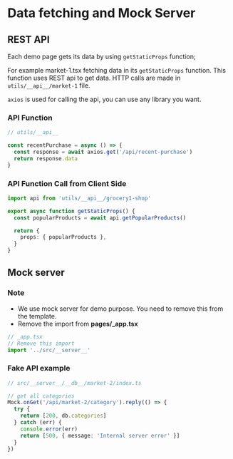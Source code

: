 # Data fetching and Mock Server

## REST API

Each demo page gets its data by using `getStaticProps` function;

For example market-1.tsx fetching data in its
`getStaticProps` function. This function uses REST api to get data. HTTP calls are made in `utils/__api__/market-1` file.

`axios` is used for calling the api, you can use any library you want.

### API Function

```ts
// utils/__api__

const recentPurchase = async () => {
  const response = await axios.get('/api/recent-purchase')
  return response.data
}
```

### API Function Call from Client Side

```ts
import api from 'utils/__api__/grocery1-shop'

export async function getStaticProps() {
  const popularProducts = await api.getPopularProducts()

  return {
    props: { popularProducts },
  }
}
```

## Mock server

### Note

- We use mock server for demo purpose. You need to remove this from the template.
- Remove the import from **pages/\_app.tsx**

```ts
// _app.tsx
// Remove this import
import '../src/__server__'
```

### Fake API example

```ts
// src/__server__/__db__/market-2/index.ts

// get all categories
Mock.onGet('/api/market-2/category').reply(() => {
  try {
    return [200, db.categories]
  } catch (err) {
    console.error(err)
    return [500, { message: 'Internal server error' }]
  }
})
```
